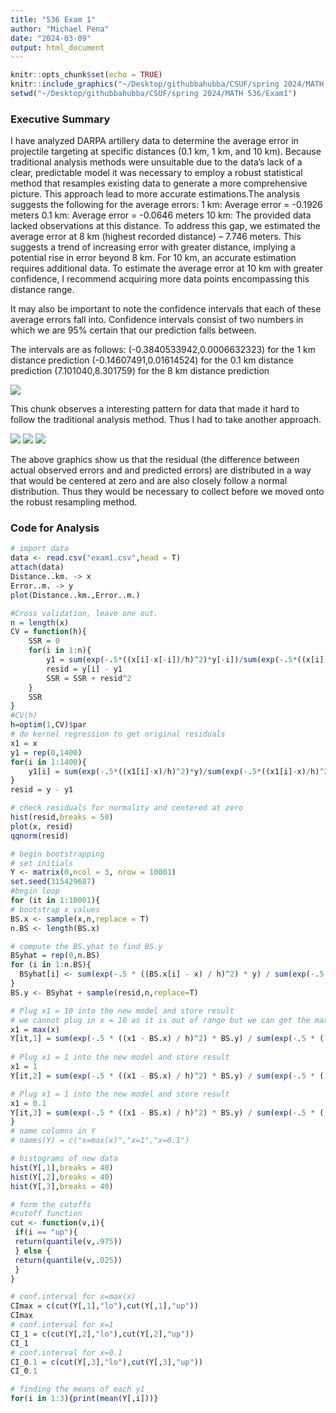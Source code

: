 ```yaml
---
title: "536 Exam 1"
author: "Michael Pena"
date: "2024-03-09"
output: html_document
---
```


```r
knitr::opts_chunk$set(echo = TRUE)
knitr::include_graphics("~/Desktop/githubbahubba/CSUF/spring 2024/MATH 536/Exam1")
setwd("~/Desktop/githubbahubba/CSUF/spring 2024/MATH 536/Exam1")
```

### Executive Summary

I have analyzed DARPA artillery data to determine the average error in projectile targeting at specific distances (0.1 km, 1 km, and 10 km). Because traditional analysis methods were unsuitable due to the data's lack of a clear, predictable model it was necessary to employ a robust statistical method that resamples existing data to generate a more comprehensive picture. This approach lead to more accurate estimations.The analysis suggests the following for the average errors:
1 km: Average error = -0.1926 meters 
0.1 km: Average error = -0.0646 meters
10 km: The provided data lacked observations at this distance. To address this gap, we estimated the average error at 8 km (highest recorded distance) – 7.746 meters. This suggests a trend of increasing error with greater distance, implying a potential rise in error beyond 8 km. For 10 km, an accurate estimation requires additional data. To estimate the average error at 10 km with greater confidence, I recommend acquiring more data points encompassing this distance range.

It may also be important to note the confidence intervals that each of these average errors fall into. Confidence intervals consist of two numbers in which we are 95% certain that our prediction falls between.

The intervals are as follows:
(-0.3840533942,0.0006632323) for the 1 km distance prediction
(-0.14607491,0.01614524) for the 0.1 km distance prediction
(7.101040,8.301759) for the 8 km distance prediction

![](error_dist.png)

This chunk observes a interesting pattern for data that made it hard to follow the traditional analysis method. Thus I had to take another approach.

![](hist_resid.png)
![](resid_x.png)
![](qq.png)


The above graphics show us that the residual (the difference between actual observed errors and and predicted errors) are distributed in a way that would be centered at zero and are also closely follow a normal distribution. Thus they would be necessary to collect before we moved onto the robust resampling method.



### Code for Analysis

```r
# import data
data <- read.csv("exam1.csv",head = T)
attach(data)
Distance..km. -> x
Error..m. -> y
plot(Distance..km.,Error..m.)
```

```r
#Cross validation, leave one out.
n = length(x)
CV = function(h){
	SSR = 0
	for(i in 1:n){
		y1 = sum(exp(-.5*((x[i]-x[-i])/h)^2)*y[-i])/sum(exp(-.5*((x[i]-x[-i])/h)^2))
		resid = y[i] - y1
		SSR = SSR + resid^2
	}
	SSR
}
#CV(h)
h=optim(1,CV)$par
# do kernel regression to get original residuals
x1 = x
y1 = rep(0,1400)
for(i in 1:1400){
	y1[i] = sum(exp(-.5*((x1[i]-x)/h)^2)*y)/sum(exp(-.5*((x1[i]-x)/h)^2))
}
resid = y - y1

# check residuals for normality and centered at zero
hist(resid,breaks = 50)
plot(x, resid)
qqnorm(resid)
```

```r
# begin bootstrapping
# set initials
Y <- matrix(0,ncol = 3, nrow = 10001)
set.seed(315429687)
#begin loop
for (it in 1:10001){
# bootstrap x values
BS.x <- sample(x,n,replace = T)
n.BS <- length(BS.x)

# compute the BS.yhat to find BS.y
BSyhat = rep(0,n.BS)
for (i in 1:n.BS){
  BSyhat[i] <- sum(exp(-.5 * ((BS.x[i] - x) / h)^2) * y) / sum(exp(-.5 * ((BS.x[i] - x) / h)^2))
}
BS.y <- BSyhat + sample(resid,n,replace=T)

# Plug x1 = 10 into the new model and store result
# we cannot plug in x = 10 as it is out of range but we can get the max(x)
x1 = max(x)
Y[it,1] = sum(exp(-.5 * ((x1 - BS.x) / h)^2) * BS.y) / sum(exp(-.5 * ((x1 - BS.x) / h)^2))
 
# Plug x1 = 1 into the new model and store result
x1 = 1
Y[it,2] = sum(exp(-.5 * ((x1 - BS.x) / h)^2) * BS.y) / sum(exp(-.5 * ((x1 - BS.x) / h)^2))

# Plug x1 = 1 into the new model and store result
x1 = 0.1
Y[it,3] = sum(exp(-.5 * ((x1 - BS.x) / h)^2) * BS.y) / sum(exp(-.5 * ((x1 - BS.x) / h)^2))
}
# name columns in Y
# names(Y) = c("x=max(x)","x=1","x=0.1")

# histograms of new data
hist(Y[,1],breaks = 40)
hist(Y[,2],breaks = 40)
hist(Y[,3],breaks = 40)
```


```r
# form the cutoffs 
#cutoff function
cut <- function(v,i){
 if(i == "up"){
 return(quantile(v,.975))
 } else {
 return(quantile(v,.025))
 }
}

# conf.interval for x=max(x)
CImax = c(cut(Y[,1],"lo"),cut(Y[,1],"up"))
CImax
# conf.interval for x=1
CI_1 = c(cut(Y[,2],"lo"),cut(Y[,2],"up"))
CI_1
# conf.interval for x=0.1
CI_0.1 = c(cut(Y[,3],"lo"),cut(Y[,3],"up"))
CI_0.1

```

```r
# finding the means of each y1
for(i in 1:3){print(mean(Y[,i]))}
```


